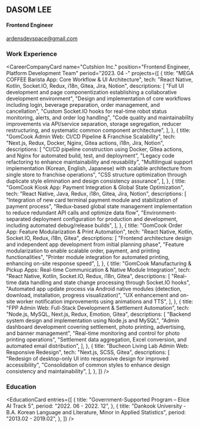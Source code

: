 ## DASOM LEE

#### Frontend Engineer

ardensdevspace@gmail.com

<div className="bar" />

### Work Experience

<CareerCompanyCard
  name="Cutshion Inc."
  position="Frontend Engineer, Platform Development Team"
  period="2023. 04 -"
  projects={[
    {
      title: "MEGA COFFEE Barista App: Core Workflow & UI Architecture",
      tech: "React Native, Kotlin, Socket.IO, Redux, i18n, Gitea, Jira, Notion",
      descriptions: [
        "Full UI development and page componentization establishing a collaborative development environment",
        "Design and implementation of core workflows including login, beverage preparation, order management, and cancellation",
        "Custom Socket.IO hooks for real-time robot status monitoring, alerts, and order log handling",
        "Code quality and maintainability improvements via API/service separation, storage segregation, reducer restructuring, and systematic common component architecture",
      ],
    },
    {
      title: "GomCook Admin Web: CI/CD Pipeline & Franchise Scalability",
      tech: "Next.js, Redux, Docker, Nginx, Gitea actions, i18n, Jira, Notion",
      descriptions: [
        "CI/CD pipeline construction using Docker, Gitea actions, and Nginx for automated build, test, and deployment",
        "Legacy code refactoring to enhance maintainability and reusability",
        "Multilingual support implementation (Korean, English, Japanese) with scalable architecture from single store to franchise operations",
        "CSS structure optimization through duplicate style elimination and design consistency assurance",
      ],
    },
    {
      title:
        "GomCook Kiosk App: Payment Integration & Global State Optimization",
      tech: "React Native, Java, Redux, i18n, Gitea, Jira, Notion",
      descriptions: [
        "Integration of new card terminal payment module and stabilization of payment process",
        "Redux-based global state management implementation to reduce redundant API calls and optimize data flow",
        "Environment-separated deployment configuration for production and development, including automated debug/release builds",
      ],
    },
    {
      title: "GomCook Order App: Feature Modularization & Print Automation",
      tech: "React Native, Kotlin, Socket.IO, Redux, i18n, Gitea",
      descriptions: [
        "Frontend architecture design and independent app development from initial planning phase",
        "Feature modularization to enable scalable order, payment, and printing functionalities",
        "Printer module integration for automated printing, enhancing on-site response speed",
      ],
    },
    {
      title:
        "GomCook Manufacturing & Pickup Apps: Real-time Communication & Native Module Integration",
      tech: "React Native, Kotlin, Socket.IO, Redux, i18n, Gitea",
      descriptions: [
        "Real-time data handling and state change processing through Socket.IO hooks",
        "Automated app update process via Android native modules (detection, download, installation, progress visualization)",
        "UX enhancement and on-site worker notification improvements using animations and TTS",
      ],
    },
    {
      title: "FPP Admin Web: Full-Stack Development & Settlement Automation",
      tech: "Node.js, MySQL, Next.js, Redux, Emotion, Gitea",
      descriptions: [
        "Backend system design and implementation using Node.js and MySQL",
        "Admin dashboard development covering settlement, photo printing, advertising, and banner management",
        "Real-time monitoring and control for photo printing operations",
        "Settlement data aggregation, Excel conversion, and automated email distribution",
      ],
    },
    {
      title: "Bucheon Living Lab Admin Web: Responsive Redesign",
      tech: "Next.js, SCSS, Gitea",
      descriptions: [
        "Redesign of desktop-only UI into responsive design for improved accessibility",
        "Consolidation of common styles to enhance design consistency and maintainability",
      ],
    },
  ]}
/>

<div className="bar" />

### Education

<EducationCard
  entries={[
    {
      title: "Government-Supported Program – Elice AI Track 5",
      period: "2022. 06 - 2022. 12",
    },
    {
      title:
        "Dankook University - B.A. Korean Language and Literature, Minor in Applied Statistics",
      period: "2013.02 - 2019.02",
    },
  ]}
/>
